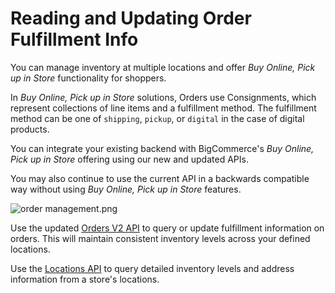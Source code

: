 # Reading and Updating Order Fulfillment Info

You can manage inventory at multiple locations and offer _Buy Online, Pick up in Store_ functionality for shoppers.

In _Buy Online, Pick up in Store_ solutions, Orders use Consignments, which represent collections of line items and a fulfillment method. The fulfillment method can be one of `shipping`, `pickup`, or `digital` in the case of digital products.

You can integrate your existing backend with BigCommerce's _Buy Online, Pick up in Store_ offering using our new and updated APIs.

You may also continue to use the current API in a backwards compatible way without using _Buy Online, Pick up in Store_ features.

![order management.png](https://storage.googleapis.com/bigcommerce-production-dev-center/images/order%20management.png)

Use the updated [Orders V2 API](/docs/rest-management/orders) to query or update fulfillment information on orders. This will maintain consistent inventory levels across your defined locations.

Use the [Locations API](/docs/rest-management/locations) to query detailed inventory levels and address information from a store's locations.
